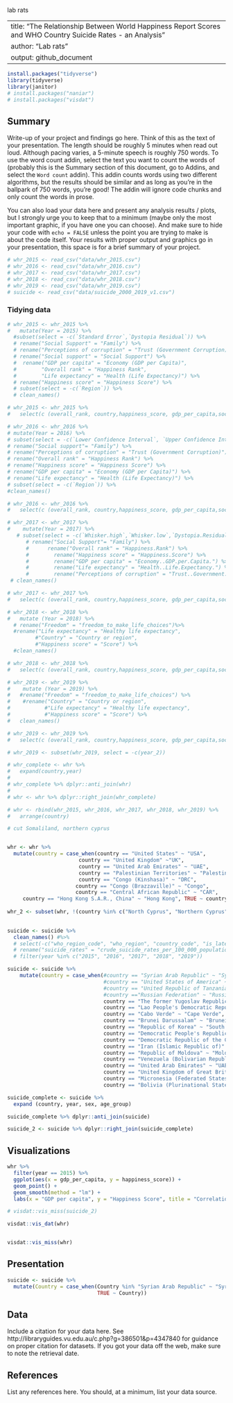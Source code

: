 lab rats

---
title: "The Relationship Between World Happiness Report Scores and WHO Country Suicide Rates - an Analysis"
author: "Lab rats"
output: github_document
---

```r
install.packages("tidyverse")
library(tidyverse)
library(janitor)
# install.packages("naniar")
# install.packages("visdat")
```

## Summary

Write-up of your project and findings go here. 
Think of this as the text of your presentation. 
The length should be roughly 5 minutes when read out loud.
Although pacing varies, a 5-minute speech is roughly 750 words. 
To use the word count addin, select the text you want to count the words of (probably this is the 
Summary section of this document, go to Addins, and select the `Word count` addin).
This addin counts words using two different algorithms, but the results should be similar and as long as you're in the ballpark of 750 words, you're good! 
The addin will ignore code chunks and only count the words in prose.

You can also load your data here and present any analysis results / plots, but I strongly urge you to keep that to a minimum (maybe only the most important graphic, if you have one you can choose). 
And make sure to hide your code with  `echo = FALSE` unless the point you are trying to make is about the code itself.
Your results with proper output and graphics go in your presentation, this space is for a brief summary of your project.

```r
# whr_2015 <- read_csv("data/whr_2015.csv")
# whr_2016 <- read_csv("data/whr_2016.csv")
# whr_2017 <- read_csv("data/whr_2017.csv")
# whr_2018 <- read_csv("data/whr_2018.csv")
# whr_2019 <- read_csv("data/whr_2019.csv")
# suicide <- read_csv("data/suicide_2000_2019_v1.csv")


```

### Tidying data 

```r
# whr_2015 <- whr_2015 %>%
#   mutate(Year = 2015) %>%
  #subset(select = -c(`Standard Error`,`Dystopia Residual`)) %>%
  # rename("Social Support" = "Family") %>%
  # rename("Perceptions of corruption" = "Trust (Government Corruption)") %>%
  # rename("Social support" = "Social Support") %>%
  #  rename("GDP per capita" = "Economy (GDP per Capita)",
  #        "Overall rank" = "Happiness Rank",
  #        "Life expectancy" = "Health (Life Expectancy)") %>%
  # rename("Happiness score" = "Happiness Score") %>%
  # subset(select = -c(`Region`)) %>%
  # clean_names()

```

```r

# whr_2015 <- whr_2015 %>% 
#   select(c (overall_rank, country,happiness_score, gdp_per_capita,social_support, life_expectancy, freedom, generosity, perceptions_of_corruption, year))
```

```r
# whr_2016 <- whr_2016 %>%
# mutate(Year = 2016) %>%
# subset(select = -c(`Lower Confidence Interval`, `Upper Confidence Interval`, `Dystopia Residual`)) %>%
# rename("Social support"= "Family") %>%
# rename("Perceptions of corruption" = "Trust (Government Corruption)") %>%
# rename("Overall rank" = "Happiness Rank") %>%
# rename("Happiness score" = "Happiness Score") %>%
# rename("GDP per capita" = "Economy (GDP per Capita)") %>%
# rename("Life expectancy" = "Health (Life Expectancy)") %>%
# subset(select = -c(`Region`)) %>%
#clean_names()
```

```r
# whr_2016 <- whr_2016 %>% 
#   select(c (overall_rank, country,happiness_score, gdp_per_capita,social_support, life_expectancy, freedom, generosity, perceptions_of_corruption, year))
```

```r
# whr_2017 <- whr_2017 %>%
#    mutate(Year = 2017) %>%
   # subset(select = -c(`Whisker.high`,`Whisker.low`,`Dystopia.Residual`)) %>%
      # rename("Social Support"= "Family") %>%
      #      rename("Overall rank" = "Happiness.Rank") %>%
      #        rename("Happiness score" = "Happiness.Score") %>%
      #        rename("GDP per capita" = "Economy..GDP.per.Capita.") %>%
      #        rename("Life expectancy" = "Health..Life.Expectancy.") %>%
      #        rename("Perceptions of corruption" = "Trust..Government.Corruption.") %>%
 # clean_names()

```

```r
# whr_2017 <- whr_2017 %>% 
#   select(c (overall_rank, country,happiness_score, gdp_per_capita,social_support, life_expectancy, freedom, generosity, perceptions_of_corruption, year ))
```

```r
# whr_2018 <- whr_2018 %>% 
#   mutate (Year = 2018) %>%
  # rename("Freedom" = "freedom_to_make_life_choices")%>%
  #rename("Life expectancy" = "Healthy life expectancy",
         #"Country" = "Country or region",
         #"Happiness score" = "Score") %>%
  #clean_names()
```

```r
# whr_2018 <- whr_2018 %>% 
#   select(c (overall_rank, country,happiness_score, gdp_per_capita,social_support, life_expectancy, freedom, generosity, perceptions_of_corruption, year ))
```

```r

# whr_2019 <- whr_2019 %>%
#    mutate (Year = 2019) %>%
#   #rename("Freedom" = "freedom_to_make_life_choices") %>%
#    #rename("Country" = "Country or region",
#           #"Life expectancy" = "Healthy life expectancy",
#           #"Happiness score" = "Score") %>%
#   clean_names()
```

```r
# whr_2019 <- whr_2019 %>% 
#   select(c (overall_rank, country,happiness_score, gdp_per_capita,social_support, life_expectancy, freedom, generosity, perceptions_of_corruption, year))
```

```r
# whr_2019 <- subset(whr_2019, select = -c(year_2))
```

```r
# whr_complete <- whr %>% 
#   expand(country,year)
# 
# whr_complete %>% dplyr::anti_join(whr)
# 
# whr <- whr %>% dplyr::right_join(whr_complete)

```


```r
# whr <- rbind(whr_2015, whr_2016, whr_2017, whr_2018, whr_2019) %>%
#   arrange(country)

# cut Somaliland, northern cyprus 
```

```r

```


```r
whr <- whr %>%
  mutate(country = case_when(country == "United States" ~ "USA",
                       country == "United Kingdom" ~"UK",
                       country == "United Arab Emirates" ~ "UAE",
                       country == "Palestinian Territories" ~ "Palestine",
                       country == "Congo (Kinshasa)" ~ "DRC",
                      country == "Congo (Brazzaville)" ~ "Congo",
                      country == "Central African Republic" ~ "CAR",
     country == "Hong Kong S.A.R., China" ~ "Hong Kong", TRUE ~ country))
  
whr_2 <- subset(whr, !(country %in% c("North Cyprus", "Northern Cyprus", "Somaliland")))
  
```


```r
suicide <- suicide %>%
  clean_names() #%>%
  # select(-c("who_region_code", "who_region", "country_code", "is_latest_year", "crude_suicide_rates_per_100_000_population_low_estimation", "crude_suicide_rates_per_100_000_population_high_estimation", "crude_suicide_rates_per_100_000_population_string")) %>%
  # rename("suicide_rates" = "crude_suicide_rates_per_100_000_population_numeric") %>%
  # filter(year %in% c("2015", "2016", "2017", "2018", "2019")) 
```

```r

suicide <- suicide %>%
    mutate(country = case_when(#country == "Syrian Arab Republic" ~ "Syria",
                               #country == "United States of America" ~ "USA",
                               #country == "United Republic of Tanzania" ~ "Tanzania",
                               #country =="Russian Federation" ~ "Russia",
                               country == "The former Yugoslav Republic of Macedonia" ~ "North Macedonia", 
                               country == "Lao People's Democratic Republic" ~ "Laos", 
                               country == "Cabo Verde" ~ "Cape Verde", 
                               country == "Brunei Darussalam" ~ "Brunei", 
                               country == "Republic of Korea" ~ "South Korea", 
                               country == "Democratic People's Republic of Korea" ~ "North Korea", 
                               country == "Democratic Republic of the Congo" ~ "DRC", 
                               country == "Iran (Islamic Republic of)" ~ "Iran", 
                               country == "Republic of Moldova" ~ "Moldova", 
                               country == "Venezuela (Bolivarian Republic of)" ~ "Venezuela", 
                               country == "United Arab Emirates" ~ "UAE", 
                               country == "United Kingdom of Great Britain and Northern Ireland" ~ "UK", 
                               country == "Micronesia (Federated States of)" ~ "Micronesia", 
                               country == "Bolivia (Plurinational State of)" ~ "Bolivia", TRUE ~ country))
```

```r

suicide_complete <- suicide %>% 
  expand (country, year, sex, age_group)

suicide_complete %>% dplyr::anti_join(suicide)

suicide_2 <- suicide %>% dplyr::right_join(suicide_complete)

```


## Visualizations

```r
whr %>% 
  filter(year == 2015) %>%
  ggplot(aes(x = gdp_per_capita, y = happiness_score)) +
  geom_point() +
  geom_smooth(method = "lm") +
  labs(x = "GDP per capita", y = "Happiness Score", title = "Correlation between GDP per capita and Happiness Score (WHR 2015)")
```

```r


# visdat::vis_miss(suicide_2)

visdat::vis_dat(whr)


visdat::vis_miss(whr)

```


## Presentation

```r
suicide <- suicide %>%
  mutate(Country = case_when(Country %in% "Syrian Arab Republic" ~ "Syria",
                             TRUE ~ Country))

```

## Data 

Include a citation for your data here. 
See http://libraryguides.vu.edu.au/c.php?g=386501&p=4347840 for guidance on proper citation for datasets. 
If you got your data off the web, make sure to note the retrieval date.

## References

List any references here. You should, at a minimum, list your data source.
